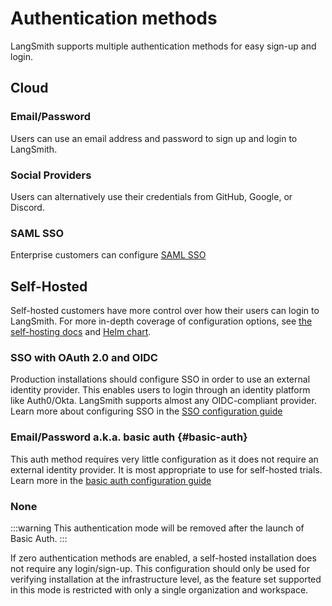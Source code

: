 # Authentication methods

LangSmith supports multiple authentication methods for easy sign-up and login.

## Cloud

### Email/Password

Users can use an email address and password to sign up and login to LangSmith.

### Social Providers

Users can alternatively use their credentials from GitHub, Google, or Discord.

### SAML SSO

Enterprise customers can configure [SAML SSO](/administration/how_to_guides/organization_management/set_up_saml_sso.mdx)

## Self-Hosted

Self-hosted customers have more control over how their users can login to LangSmith.
For more in-depth coverage of configuration options, see [the self-hosting docs](../../self_hosting)
and [Helm chart](https://github.com/langchain-ai/helm/tree/main/charts/langsmith).

### SSO with OAuth 2.0 and OIDC

Production installations should configure SSO in order to use an external identity provider.
This enables users to login through an identity platform like Auth0/Okta. LangSmith supports almost any OIDC-compliant provider.
Learn more about configuring SSO in the [SSO configuration guide](../../self_hosting/configuration/sso)

### Email/Password a.k.a. basic auth {#basic-auth}

This auth method requires very little configuration as it does not require an external identity provider.
It is most appropriate to use for self-hosted trials. Learn more in the [basic auth configuration guide](../../self_hosting/configuration/basic_auth)

### None

:::warning
This authentication mode will be removed after the launch of Basic Auth.
:::

If zero authentication methods are enabled, a self-hosted installation does not require any login/sign-up.
This configuration should only be used for verifying installation at the infrastructure level, as the feature set
supported in this mode is restricted with only a single organization and workspace.
